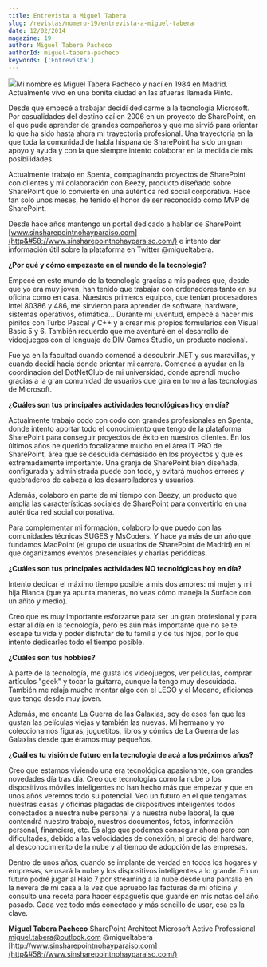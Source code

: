 ```yaml
---
title: Entrevista a Miguel Tabera
slug: /revistas/numero-19/entrevista-a-miguel-tabera
date: 12/02/2014
magazine: 19
author: Miguel Tabera Pacheco
authorId: miguel-tabera-pacheco
keywords: ['Entrevista']
---
```






​![](/../images/autores/miguel-tabera-pacheco.png#author)Mi nombre es Miguel Tabera Pacheco y nací en 1984 en Madrid. Actualmente vivo en una bonita ciudad en las afueras llamada Pinto.

Desde que empecé a trabajar decidí dedicarme a la tecnología Microsoft. Por casualidades del destino caí en 2006 en un proyecto de SharePoint, en el que pude aprender de grandes compañeros y que me sirvió para orientar lo que ha sido hasta ahora mi trayectoria profesional. Una trayectoria en la que toda la comunidad de habla hispana de SharePoint ha sido un gran apoyo y ayuda y con la que siempre intento colaborar en la medida de mis posibilidades.

Actualmente trabajo en Spenta, compaginando proyectos de SharePoint con clientes y mi colaboración con Beezy, producto diseñado sobre SharePoint que lo convierte en una auténtica red social corporativa. Hace tan solo unos meses, he tenido el honor de ser reconocido como MVP de SharePoint.

Desde hace años mantengo un portal dedicado a hablar de SharePoint [www.sinsharepointnohayparaiso.com](http&#58;//www.sinsharepointnohayparaiso.com/) e intento dar información útil sobre la plataforma en Twitter @migueltabera.

**¿Por qué y cómo empezaste en el mundo de la tecnología?**

Empecé en este mundo de la tecnología gracias a mis padres que, desde que yo era muy joven, han tenido que trabajar con ordenadores tanto en su oficina como en casa. Nuestros primeros equipos, que tenían procesadores Intel 80386 y 486, me sirvieron para aprender de software, hardware, sistemas operativos, ofimática… Durante mi juventud, empecé a hacer mis pinitos con Turbo Pascal y C++ y a crear mis propios formularios con Visual Basic 5 y 6. También recuerdo que me aventuré en el desarrollo de videojuegos con el lenguaje de DIV Games Studio, un producto nacional.

Fue ya en la facultad cuando comencé a descubrir .NET y sus maravillas, y cuando decidí hacia donde orientar mi carrera. Comencé a ayudar en la coordinación del DotNetClub de mi universidad, donde aprendí mucho gracias a la gran comunidad de usuarios que gira en torno a las tecnologías de Microsoft.

**¿Cuáles son tus principales actividades tecnológicas hoy en día?**

Actualmente trabajo codo con codo con grandes profesionales en Spenta, donde intento aportar todo el conocimiento que tengo de la plataforma SharePoint para conseguir proyectos de éxito en nuestros clientes. En los últimos años he querido focalizarme mucho en el área IT PRO de SharePoint, área que se descuida demasiado en los proyectos y que es extremadamente importante. Una granja de SharePoint bien diseñada, configurada y administrada puede con todo, y evitará muchos errores y quebraderos de cabeza a los desarrolladores y usuarios.

Además, colaboro en parte de mi tiempo con Beezy, un producto que amplía las características sociales de SharePoint para convertirlo en una auténtica red social corporativa.

Para complementar mi formación, colaboro lo que puedo con las comunidades técnicas SUGES y MsCoders. Y hace ya más de un año que fundamos MadPoint (el grupo de usuarios de SharePoint de Madrid) en el que organizamos eventos presenciales y charlas periódicas.

**¿Cuáles son tus principales actividades NO tecnológicas hoy en día?**

Intento dedicar el máximo tiempo posible a mis dos amores: mi mujer y mi hija Blanca (que ya apunta maneras, no veas cómo maneja la Surface con un añito y medio).

Creo que es muy importante esforzarse para ser un gran profesional y para estar al día en la tecnología, pero es aún más importante que no se te escape tu vida y poder disfrutar de tu familia y de tus hijos, por lo que intento dedicarles todo el tiempo posible.

**¿Cuáles son tus hobbies?**

A parte de la tecnología, me gusta los videojuegos, ver películas, comprar artículos "geek" y tocar la guitarra, aunque la tengo muy descuidada. También me relaja mucho montar algo con el LEGO y el Mecano, aficiones que tengo desde muy joven.

Además, me encanta La Guerra de las Galaxias, soy de esos fan que les gustan las películas viejas y también las nuevas. Mi hermano y yo coleccionamos figuras, juguetitos, libros y cómics de La Guerra de las Galaxias desde que éramos muy pequeños.

**¿Cuál es tu visión de futuro en la tecnología de acá a los próximos años?**

Creo que estamos viviendo una era tecnológica apasionante, con grandes novedades día tras día. Creo que tecnologías como la nube o los dispositivos móviles inteligentes no han hecho más que empezar y que en unos años veremos todo su potencial. Veo un futuro en el que tengamos nuestras casas y oficinas plagadas de dispositivos inteligentes todos conectados a nuestra nube personal y a nuestra nube laboral, la que contendrá nuestro trabajo, nuestros documentos, fotos, información personal, financiera, etc. Es algo que podemos conseguir ahora pero con dificultades, debido a las velocidades de conexión, al precio del hardware, al desconocimiento de la nube y al tiempo de adopción de las empresas.

Dentro de unos años, cuando se implante de verdad en todos los hogares y empresas, se usará la nube y los dispositivos inteligentes a lo grande. En un futuro podré jugar al Halo 7 por streaming a la nube desde una pantalla en la nevera de mi casa a la vez que apruebo las facturas de mi oficina y consulto una receta para hacer espaguetis que guardé en mis notas del año pasado. Cada vez todo más conectado y más sencillo de usar, esa es la clave.



**Miguel Tabera Pacheco**
 SharePoint Architect 
Microsoft Active Professional
 [miguel.tabera@outlook.com](mailto&#58;miguel.tabera@outlook.com) 
@migueltabera
 [http://www.sinsharepointnohayparaiso.com](http&#58;//www.sinsharepointnohayparaiso.com/)

